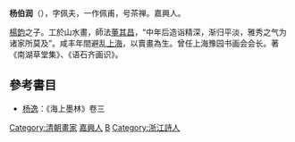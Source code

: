 '''杨伯润'''（{{bd|1837年||1911年|catIdx=Y楊}}），字佩夫，一作佩甫，号茶禅。嘉興人。

[[楊韵|楊韵]]之子。工於山水畫，師法[[董其昌|董其昌]]，“中年后造诣精深，渐归平淡，雅秀之气为诸家所莫及”。咸丰年間避乱[[上海|上海]]，以賣畫為生。曾任上海豫园书画会会长。著《南湖草堂集》、《语石齐画识》。

==參考書目==
{{Wikisource author}}
*[[杨逸|杨逸]]：《海上墨林》卷三

{{DEFAULTSORT:Y楊}}
[[Category:清朝畫家|Category:清朝畫家]]
[[Category:嘉興人|嘉興人]]
[[Category:楊姓|B]]
[[Category:浙江詩人|Category:浙江詩人]]